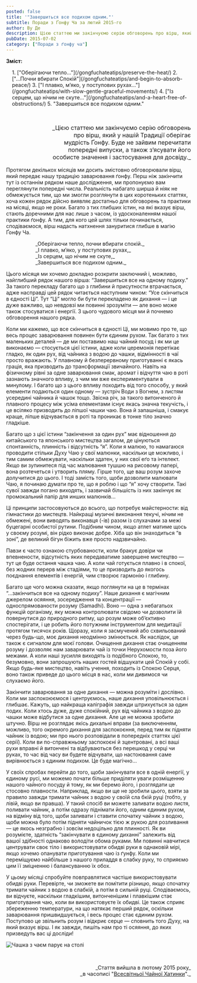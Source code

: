 ```yaml
---
posted: false
title: '"Завершиться все подихом одним."'
subtitle: Поради з Ґонфу Ча за лютий 2015-го
author: Ву Де
description: Цією статтею ми закінчуємо серію обговорень про вірш, який в нашій Традиції оберігає мудрість Ґонфу. Буде не зайвим перечитати попередні випуски...
pubDate: 2015-07-02
category: ["Поради з ґонфу ча"]
---
```



**Зміст:**
<section style="padding-left: 1rem;">
1. ["Оберігаючи тепло..."](/gongfuchateatips/preserve-the-heat/)
2. ["...Почни вбирати Спокій"](/gongfuchateatips/and-begin-to-absorb-peace/)
3. ["І плавко, м’яко, у поступових рухах..."](/gongfuchateatips/with-slow-gentle-graceful-movements/)
4. ["Із серцем, що нічим не скуте..."](/gongfuchateatips/and-a-heart-free-of-obstructions/)
5. "Завершиться все подихом одним."
</section>

<p>&nbsp;</p>

<p style="font-size: 1rem; padding-left: 3rem; text-align: right; text-wrap: balance;">_Цією статтею ми закінчуємо серію обговорень про вірш, який у нашій Традиції оберігає мудрість Ґонфу. Буде не зайвим перечитати попередні випуски, а також з’ясувати його особисте значення і застосування для досвіду._</p>

Протягом декількох місяців ми досить змістовно обговорювали вірш, який передає нашу традицію заварювання ґонфу. Перш ніж закінчити тут із останнім рядком наше дослідження, ми пропонуємо вам переглянути попередні числа. Реальність набагато ширша й ніяк не обмежується тим, що ми змогли розглянути в цих коротеньких статтях, хоча кожен рядок дійсно виявляє достатньо для обговорень та практики на місяці, якщо не роки. Багато з тих глибших істин, на які вказує вірш, стають доречними для нас лише з часом, із удосконаленням нашої практики ґонфу. А тим, для кого цей шлях тільки починається, сподіваємося, вірш надасть натхнення зануритися глибше в магію Ґонфу Ча.

<p style="margin-left: 5rem; color: var(--green);">_Оберігаючи тепло, почни вбирати спокій._<br />_І плавко, м’яко, у поступових рухах,_<br />_Із серцем, що нічим не скуте,_<br />_Завершиться все подихом одним._</p>

Цього місяця ми хочемо докладно розкрити заключний і, можливо, найглибший рядок нашого вірша: “Завершиться все на одному подиху.” За такого перекладу багато що з глибини й присутности втрачається, адже насправді цей рядок читається наступним чином: “Усе скінчиться в єдності Ці”. Тут “Ці” могло би бути перекладено як дихання — і це дуже важливо, що невдовзі ми повинні зрозуміти — але воно може також стосуватися і енергії. З цього чудового місця ми й почнемо обговорення нашого рядка.

Коли ми кажемо, що все скінчиться в єдності Ці, ми мовимо про те, що весь процес заварювання повинен бути єдиним рухом. Так багато з тих маленьких деталей — де ми поставимо наш чайний посуд і як ми це виконаємо — стосується цієї істини, адже коли церемонія перетікає гладко, як один рух, від чайника з водою до чашки, відмінності в чаї просто вражають. У плавному й безперервному приготуванні є якась грація, яка призводить до трансформації звичайного. Навіть на фізичному рівні за одне заварювання смак, аромат і відчуття чаю в роті зазнають значного впливу, з чим ми вже експериментували в минулому. І багато що з цього впливу походить від того способу, у який елементи подаються один одному — зустріч Води з Вогнем, з листям усередині чайника й чашок тощо. Звісна річ, за такого витонченого й плавного процесу між усіма елементами існує якась значна текучість, і це всіляко призводить до ліпшої чашки чаю. Вона й запашніша, і смакує краще, ліпше відчувається в роті та проникає в тонке тіло значно гладкіше.

Багато що з цієї істини “закінчення за один рух” має відношення до китайського та японського мистецтва загалом, де цінуються спонтанність, плинність і відсутність “я”. Коли я малюю, то намагаюся проводити стільки Духу Чаю у свої малюнки, наскільки це можливо, і тим самим обмежувати, наскільки здатен, у них свої еґо та інтелект. Якщо ви зупинитеся під час малювання тушшю на рисовому папері, вона розтечеться і утворить пляму. Гірше того, ще ваш розум захоче долучитися до цього. І тоді замість того, щоби дозволити малювати Чаю, я починаю думати про те, що я роблю і що “я” хочу створити. Такі сувої завжди погано виходять, і зазвичай більшість із них закінчує як промокальний папір для инших малюнків...

Ці принципи застосовуються до всього, що потребує майстерности: від гімнастики до мистецтв. Найкращі музичні виконання текучі, нічим не обмежені, вони виводять виконавця (-ів) разом із слухачами за межі буцегарні особистої рутини. Подібним чином, якщо атлет матиме щось у своєму розумі, він рідко виконає добре. Хіба що він знаходиться “в зоні”, де великий бігун біжить вже просто надзвичайно.

Павзи є часто ознакою стурбованости, коли бракує довіри чи впевнености, відсутність яких передаватиме завершене мистецтво — тут це буде остання чашка чаю. А коли чай готується плавно і в спокої, без жодних перерв між стадіями, то це призводить до якогось поєднання елементів і енергій, чим створює гармонію і глибину.

Багато ще чого можна сказати, якщо поглянути на це в термінах “...закінчиться все на одному подиху”. Наше дихання є магічним джерелом осяяння, зосередження та концентрації — односпрямованости розуму (Samadhi). Воно — одна з небагатьох функцій організму, яку можна контролювати свідомо чи дозволити їй повернутися до природного ритму, що розум може об’єктивно спостерігати, і це робить його потужним інструментом для медитації протягом тисячох років. Щоразу, коли я засмучений або схвильований через будь-що, моє дихання неодмінно змінюється. Як наслідок, це також є сигналом для моєї голови. Очищення дихання стає очищенням розуму і дозволяє нам заварювати чай із точки Нерухомости поза його межами. А коли наші зусилля виходять із подібного Спокою, то, безумовно, вони запрошують наших гостей відшукати цей Спокій у собі. Якщо будь-яке мистецтво, навіть учення, походить із Спокою Серця, воно також приведе до цього місця в нас, коли ми дивимося чи слухаємо його.

Закінчити заварювання за одне дихання — можна розуміти і дослівно. Коли ми заспокоюємося і центруємось, наше дихання уповільнюється і глибшає. Кажуть, що найкраща каліграфія завжди штрихується за один подих. Коли хтось дуже, дуже спокійний, рух від чайника з водою до чашки може відбутися за одне дихання. Але це не можна зробити штучно. Вірш не розглядає якісь дихальні вправи (за виключенням, можливо, того окремого дихання для заспокоєння, перед тим як підняти чайник із водою; ми про нього розповідали в попередніх статтях цієї серії). Коли ви по-справжньому заспокоєні й зцентровані, а всі ваші рухи вправні й витончені та відбуваються без перешкод у серці чи руках, то час від часу ви будете відчувати, що настоювання саме вирівнюється з єдиним подихом. Це буде магічно…

У своїх спробах перейти до того, щоби закінчувати все в одній енергії, у єдиному русі, ми можемо почати більше приділяти уваги розміщенню нашого чайного посуду й тому, як ми беремо його, і розглядати це стосовно плавности. Наприклад, якщо ви ще не зробили цього, взяти за правило завжди тримати чайник з водою у своїй сла бкій руці (тобто, у лівій, якщо ви правша). У такий спосіб ви можете заливати водою листя, поливати чайник, а потім одразу піднімати його, одним єдиним рухом, на відміну від того, щоби заливати і ставити спочатку чайник з водою, щоби можна було потім підняти чайничок тією ж рукою для розливання — це якось незграбно і зовсім недоцільно для плинності. Як ви розумієте, здатність “закінчувати в єдиному диханні” залежить від вашої здібності однаково володіти обома руками. Ми повинні навчитися центрувати своє тіло і використовувати обидві руки в однаковій мірі, якщо хочемо опанувати приготування чаю із ґунфу. Коли ми переміщуємо найбільше з нашого приладдя в слабку руку, то сприяємо цим її зміцненню і балансуванню їх обох.

У цьому місяці спробуйте повправлятися частіше використовувати обидві руки. Перевірте, чи зможете ви помітити різницю, якщо спочатку тримати чайник з водою в слабкій, а потім в сильній руці. Сподіваємось, ви відчуєте, наскільки гладкішим, витонченішим і плавкішим стає приготування чаю, коли ви використовуєте їх обидві. Це також сприяє збереженню температури, на що натякає перший рядок, оскільки заварювання пришвидшується, і весь процес стає єдиним рухом. Поступово це звільнить розум і відкриє серце — сповнить того Духу, на який вказує вірш. І як завжди, пишіть нам про ті осяяння, до яких призведуть вас ці досліди!

<img src={Image1.src}  class="align-center" alt="Чашка з чаєм парує на столі" />

<p>&nbsp;</p>
<p align="right" style="font-size: 0.9rem;">_Стаття вийшла в лютому 2015 року_<br />_в часописі "<a href="http://www.globalteahut.org/" target="_blank" rel="noopener">Всесвітньої Чайної Хатинки</a>"._</p>